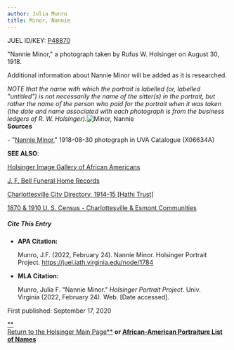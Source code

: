 ```yaml
---
author: Julia Munro
title: Minor, Nannie
---
```

JUEL ID/KEY: [P48870](http://juel.iath.virginia.edu/public_person?person=48870 "P48870")

"Nannie Minor," a photograph taken by Rufus W. Holsinger on August 30, 1918.

Additional information about Nannie Minor will be added as it is researched.

_NOTE that the name with which the portrait is labelled (or, labelled "untitled") is not necessarily the name of the sitter(s) in the portrait, but rather the name of the person who paid for the portrait when it was taken (the date and name associated with each photograph is from the business ledgers of R. W. Holsinger)._![Minor, Nannie](https://iiif.lib.virginia.edu/iiif/uva-lib:1049633/full/778,561/0/default.jpg "Minor, Nannie")   
**Sources**

\- "[Nannie Minor](https://search.lib.virginia.edu/catalog/uva-lib:1049633#?c=0&m=0&s=0&cv=0&xywh=-1%2C-52%2C3951%2C2929 "Minor, Nannie")," 1918-08-30 photograph in UVA Catalogue (X06634A)

**SEE ALSO**:

[Holsinger Image Gallery of African Americans](http://rwholsingerphotos.org/images.php "Holsinger Image Gallery of African Americans")

[J. F. Bell Funeral Home Records](http://www2.vcdh.virginia.edu/afam/raceandplace/perl_scripts/funeral_search.html "J. F. Bell Funeral Home Database")

[Charlottesville City Directory, 1914-15 \[Hathi Trust\]](https://catalog.hathitrust.org/Record/101954103 "Charlottesville City Directory, 1914-15") 

[1870 & 1910 U. S. Census - Charlottesville & Esmont Communities](http://www2.vcdh.virginia.edu/afam/raceandplace/census/search_both.html "1870 & 1910 U. S. Census: Charlottesville and Esmont Communities")

##### **Cite This Entry**

*   **APA Citation:**
    
    Munro, J.F. (2022, February 24). Nannie Minor. Holsinger Portrait Project. https://juel.iath.virginia.edu/node/1784
    
*   **MLA Citation:**
    
    Munro, Julia F. "Nannie Minor." _Holsinger Portrait Project_. Univ. Virginia (2022, February 24). Web. \[Date accessed\].
    

  
First published: September 17, 2020     

[**  
Return to the Holsinger Main Page**](http://juel.iath.virginia.edu/node/980) **or [African-American Portraiture List of Names](http://juel.iath.virginia.edu/node/996)**